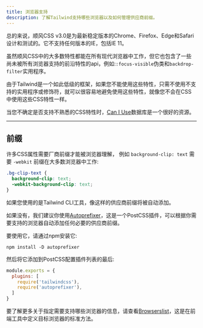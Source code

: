 ```yaml
---
title: 浏览器支持
description: 了解Tailwind支持哪些浏览器以及如何管理供应商前缀。
---
```


总的来说，顺风CSS v3.0是为最新稳定版本的Chrome、Firefox、Edge和Safari设计和测试的。它不支持任何版本的IE，包括IE 11。

虽然顺风CSS中的大多数特性都能在所有现代浏览器中工作，但它也包含了一些尚未被所有浏览器支持的前沿特性的api，例如:`:focus-visible`伪类和`backdrop-filter`实用程序。

由于Tailwind是一个如此低级的框架，如果您不能使用这些特性，只需不使用不支持的实用程序或修饰符，就可以很容易地避免使用这些特性，就像您不会在CSS中使用这些CSS特性一样。

当您不确定是否支持不熟悉的CSS特性时，[Can I Use](https://caniuse.com/?search=focus-visible)数据库是一个很好的资源。

---

## 前缀

许多CSS属性需要厂商前缀才能被浏览器理解， 例如 `background-clip: text` 需要 `-webkit` 前缀在大多数浏览器中工作:

```css
.bg-clip-text {
  background-clip: text;
  -webkit-background-clip: text;
}
```

如果您使用的是Tailwind CLI工具，像这样的供应商前缀将被自动添加。

如果没有，我们建议你使用[Autoprefixer](https://github.com/postcss/autoprefixer)，这是一个PostCSS插件，可以根据你需要支持的浏览器自动添加任何必要的供应商前缀。

要使用它，请通过npm安装它:

```shell
npm install -D autoprefixer
```

然后将它添加到PostCSS配置插件列表的最后:

```js
module.exports = {
  plugins: [
    require('tailwindcss'),
    require('autoprefixer'),
  ]
}
```

要了解更多关于指定需要支持哪些浏览器的信息，请查看[Browserslist](https://github.com/browserslist/browserslist)，这是在前端工具中定义目标浏览器的标准方法。
